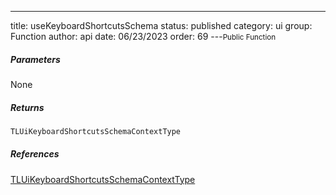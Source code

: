 ---
title: useKeyboardShortcutsSchema
status: published
category: ui
group: Function
author: api
date: 06/23/2023
order: 69
---<Small>Public Function</Small>




##### Parameters


None

##### Returns


```ts
TLUiKeyboardShortcutsSchemaContextType
```

##### References

[TLUiKeyboardShortcutsSchemaContextType](/gen/ui/TLUiKeyboardShortcutsSchemaContextType-type)


